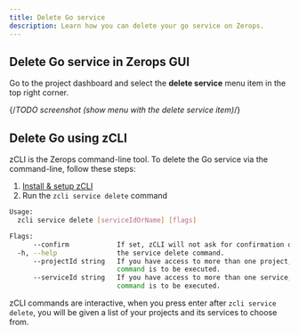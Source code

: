 ```yaml
---
title: Delete Go service
description: Learn how you can delete your go service on Zerops.
---
```


## Delete Go service in Zerops GUI

Go to the project dashboard and select the **delete service** menu item in the top right corner.

{/*TODO screenshot (show menu with the delete service item)*/}

## Delete Go using zCLI

zCLI is the Zerops command-line tool. To delete the Go service via the command-line, follow these steps:

1. [Install & setup zCLI](/references/cli)
2. Run the `zcli service delete` command

```sh
Usage:
  zcli service delete [serviceIdOrName] [flags]

Flags:
      --confirm            If set, zCLI will not ask for confirmation of destructive operations.
  -h, --help               the service delete command.
      --projectId string   If you have access to more than one project, you must specify the project ID for which the
                           command is to be executed.
      --serviceId string   If you have access to more than one service, you must specify the service ID for which the
                           command is to be executed.
```

zCLI commands are interactive, when you press enter after `zcli service delete`, you will be given a list of your projects and its services to choose from.
